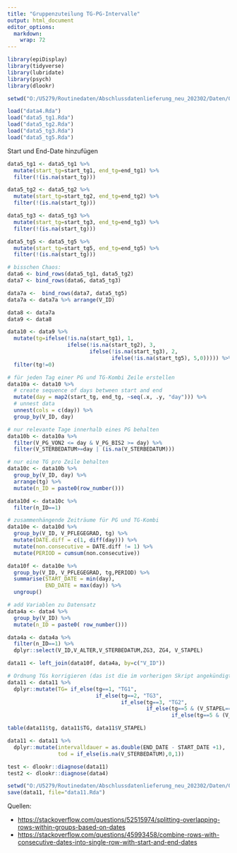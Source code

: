 ```yaml
---
title: "Gruppenzuteilung TG-PG-Intervalle"
output: html_document
editor_options: 
  markdown: 
    wrap: 72
---
```


```r
library(epiDisplay) 
library(tidyverse) 
library(lubridate)
library(psych)
library(dlookr)
```

```r
setwd("O:/U5279/Routinedaten/Abschlussdatenlieferung_neu_202302/Daten/02_rdata/2021")

load("data4.Rda")
load("data5_tg1.Rda")
load("data5_tg2.Rda")
load("data5_tg3.Rda")
load("data5_tg5.Rda")
```

Start und End-Date hinzufügen
```r
data5_tg1 <- data5_tg1 %>% 
  mutate(start_tg=start_tg1, end_tg=end_tg1) %>% 
  filter(!(is.na(start_tg))) 

data5_tg2 <- data5_tg2 %>%
  mutate(start_tg=start_tg2, end_tg=end_tg2) %>%
  filter(!(is.na(start_tg))) 

data5_tg3 <- data5_tg3 %>% 
  mutate(start_tg=start_tg3, end_tg=end_tg3) %>% 
  filter(!(is.na(start_tg))) 

data5_tg5 <- data5_tg5 %>% 
  mutate(start_tg=start_tg5, end_tg=end_tg5) %>% 
  filter(!(is.na(start_tg)))
```

```r
# bisschen Chaos:
data6 <- bind_rows(data5_tg1, data5_tg2)
data7 <- bind_rows(data6, data5_tg3)

data7a <-  bind_rows(data7, data5_tg5)
data7a <- data7a %>% arrange(V_ID)

data8 <- data7a
data9 <- data8 

data10 <- data9 %>% 
  mutate(tg=ifelse(!is.na(start_tg1), 1,
                   ifelse(!is.na(start_tg2), 3,
                          ifelse(!is.na(start_tg3), 2,
                                 ifelse(!is.na(start_tg5), 5,0))))) %>% 
  filter(tg!=0)
```


```r
# für jeden Tag einer PG und TG-Kombi Zeile erstellen
data10a <- data10 %>%
  # create sequence of days between start and end
  mutate(day = map2(start_tg, end_tg, ~seq(.x, .y, "day"))) %>%
  # unnest data
  unnest(cols = c(day)) %>%                                                        
  group_by(V_ID, day)

# nur relevante Tage innerhalb eines PG behalten
data10b <- data10a %>%
  filter(V_PG_VON2 <= day & V_PG_BIS2 >= day) %>% 
  filter(V_STERBEDATUM>=day | (is.na(V_STERBEDATUM)))

# nur eine TG pro Zeile behalten
data10c <- data10b %>%
  group_by(V_ID, day) %>% 
  arrange(tg) %>%  
  mutate(n_ID = paste0(row_number()))

data10d <- data10c %>%
  filter(n_ID==1)

# zusammenhängende Zeiträume für PG und TG-Kombi
data10e <- data10d %>% 
  group_by(V_ID, V_PFLEGEGRAD, tg) %>%
  mutate(DATE.diff = c(1, diff(day))) %>%
  mutate(non.consecutive = DATE.diff != 1) %>%
  mutate(PERIOD = cumsum(non.consecutive))

data10f <- data10e %>% 
  group_by(V_ID, V_PFLEGEGRAD, tg,PERIOD) %>%
  summarise(START_DATE = min(day),
            END_DATE = max(day)) %>%
  ungroup()

# add Variablen zu Datensatz
data4a <- data4 %>%  
  group_by(V_ID) %>% 
  mutate(n_ID = paste0( row_number()))

data4a <- data4a %>% 
  filter(n_ID==1) %>% 
  dplyr::select(V_ID,V_ALTER,V_STERBEDATUM,ZG3, ZG4, V_STAPEL)

data11 <- left_join(data10f, data4a, by=c("V_ID"))
```

```r
# Ordnung TGs korrigieren (das ist die im vorherigen Skript angekündigte Korrektur)
data11 <- data11 %>% 
  dplyr::mutate(TG= if_else(tg==1, "TG1",
                            if_else(tg==2, "TG3",
                                    if_else(tg==3, "TG2",
                                            if_else(tg==5 & (V_STAPEL=="2"|V_STAPEL=="1"), "TG4",
                                                    if_else(tg==5 & (V_STAPEL=="0"), "TG5","TG6"))))))

table(data11$tg, data11$TG, data11$V_STAPEL)

data11 <- data11 %>% 
  dplyr::mutate(intervalldauer = as.double(END_DATE - START_DATE +1), 
                tod = if_else(is.na(V_STERBEDATUM),0,1))

test <- dlookr::diagnose(data11)
test2 <- dlookr::diagnose(data4)
```

```r
setwd("O:/U5279/Routinedaten/Abschlussdatenlieferung_neu_202302/Daten/02_rdata/2021")
save(data11, file="data11.Rda")
```

Quellen:

* <https://stackoverflow.com/questions/52515974/splitting-overlapping-rows-within-groups-based-on-dates>
* <https://stackoverflow.com/questions/45993458/combine-rows-with-consecutive-dates-into-single-row-with-start-and-end-dates>
